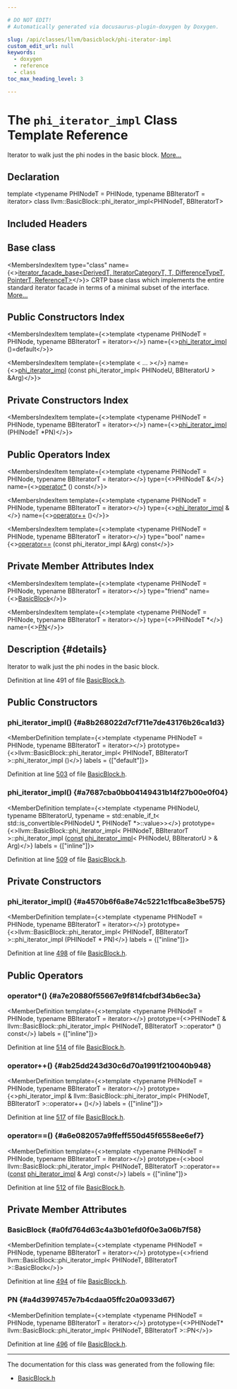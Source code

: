 ```yaml
---

# DO NOT EDIT!
# Automatically generated via docusaurus-plugin-doxygen by Doxygen.

slug: /api/classes/llvm/basicblock/phi-iterator-impl
custom_edit_url: null
keywords:
  - doxygen
  - reference
  - class
toc_max_heading_level: 3

---
```





# The `phi_iterator_impl` Class Template Reference

<DoxygenPage pluginConfig={pluginConfig}>

Iterator to walk just the phi nodes in the basic block. <a href="#details">More...</a>

## Declaration

<CodeBlock>template &lt;typename PHINodeT = PHINode, typename BBIteratorT = iterator&gt;
class llvm::BasicBlock::phi_iterator_impl&lt;PHINodeT, BBIteratorT&gt;</CodeBlock>

## Included Headers

<IncludesList>
<IncludesListItem
  filePath="llvm/IR/BasicBlock.h"
  permalink="/docs/api/files/include/include/llvm/include/llvm/ir/basicblock-h"
  isLocal="true" />
</IncludesList>

## Base class

<MembersIndex>

<MembersIndexItem
  type="class"
  name={<><a href="/docs/api/classes/llvm/iterator-facade-base">iterator&#95;facade&#95;base&lt;DerivedT, IteratorCategoryT, T, DifferenceTypeT, PointerT, ReferenceT&gt;</a></>}>
CRTP base class which implements the entire standard iterator facade in terms of a minimal subset of the interface. <a href="/docs/api/classes/llvm/iterator-facade-base/#details">More...</a>
</MembersIndexItem>

</MembersIndex>

## Public Constructors Index

<MembersIndex>

<MembersIndexItem
  template={<>template &lt;typename PHINodeT = PHINode, typename BBIteratorT = iterator&gt;</>}
  name={<><a href="#a8b268022d7cf711e7de43176b26ca1d3">phi&#95;iterator&#95;impl</a> ()=default</>}>
</MembersIndexItem>

<MembersIndexItem
  template={<>template &lt; ... &gt;</>}
  name={<><a href="#a7687cba0bb04149431b14f27b00e0f04">phi&#95;iterator&#95;impl</a> (const phi&#95;iterator&#95;impl&lt; PHINodeU, BBIteratorU &gt; &amp;Arg)</>}>
</MembersIndexItem>

</MembersIndex>

## Private Constructors Index

<MembersIndex>

<MembersIndexItem
  template={<>template &lt;typename PHINodeT = PHINode, typename BBIteratorT = iterator&gt;</>}
  name={<><a href="#a4570b6f6a8e74c5221c1fbca8e3be575">phi&#95;iterator&#95;impl</a> (PHINodeT &#42;PN)</>}>
</MembersIndexItem>

</MembersIndex>

## Public Operators Index

<MembersIndex>

<MembersIndexItem
  template={<>template &lt;typename PHINodeT = PHINode, typename BBIteratorT = iterator&gt;</>}
  type={<>PHINodeT &amp;</>}
  name={<><a href="#a7e20880f55667e9f814fcbdf34b6ec3a">operator&#42;</a> () const</>}>
</MembersIndexItem>

<MembersIndexItem
  template={<>template &lt;typename PHINodeT = PHINode, typename BBIteratorT = iterator&gt;</>}
  type={<><a href="/docs/api/classes/llvm/basicblock/phi-iterator-impl">phi&#95;iterator&#95;impl</a> &amp;</>}
  name={<><a href="#ab25dd243d30c6d70a1991f210040b948">operator++</a> ()</>}>
</MembersIndexItem>

<MembersIndexItem
  template={<>template &lt;typename PHINodeT = PHINode, typename BBIteratorT = iterator&gt;</>}
  type="bool"
  name={<><a href="#a6e082057a9ffeff550d45f6558ee6ef7">operator==</a> (const phi&#95;iterator&#95;impl &amp;Arg) const</>}>
</MembersIndexItem>

</MembersIndex>

## Private Member Attributes Index

<MembersIndex>

<MembersIndexItem
  template={<>template &lt;typename PHINodeT = PHINode, typename BBIteratorT = iterator&gt;</>}
  type="friend"
  name={<><a href="#a0fd764d63c4a3b01efd0f0e3a06b7f58">BasicBlock</a></>}>
</MembersIndexItem>

<MembersIndexItem
  template={<>template &lt;typename PHINodeT = PHINode, typename BBIteratorT = iterator&gt;</>}
  type={<>PHINodeT &#42;</>}
  name={<><a href="#a4d3997457e7b4cdaa05ffc20a0933d67">PN</a></>}>
</MembersIndexItem>

</MembersIndex>

## Description {#details}

Iterator to walk just the phi nodes in the basic block.

Definition at line 491 of file <a href="/docs/api/files/include/include/llvm/include/llvm/ir/basicblock-h">BasicBlock.h</a>.

<SectionDefinition>

## Public Constructors

### phi&#95;iterator&#95;impl() {#a8b268022d7cf711e7de43176b26ca1d3}

<MemberDefinition
  template={<>template &lt;typename PHINodeT = PHINode, typename BBIteratorT = iterator&gt;</>}
  prototype={<>llvm::BasicBlock::phi&#95;iterator&#95;impl&lt; PHINodeT, BBIteratorT &gt;::phi&#95;iterator&#95;impl ()</>}
  labels = {["default"]}>

Definition at line <a href="/docs/api/files/include/include/llvm/include/llvm/ir/basicblock-h/#l00503">503</a> of file <a href="/docs/api/files/include/include/llvm/include/llvm/ir/basicblock-h">BasicBlock.h</a>.
</MemberDefinition>

### phi&#95;iterator&#95;impl() {#a7687cba0bb04149431b14f27b00e0f04}

<MemberDefinition
  template={<>template &lt;typename PHINodeU, typename BBIteratorU, typename = std::enable&#95;if&#95;t&lt;                  std::is&#95;convertible&lt;PHINodeU &#42;, PHINodeT &#42;&gt;::value&gt;&gt;</>}
  prototype={<>llvm::BasicBlock::phi&#95;iterator&#95;impl&lt; PHINodeT, BBIteratorT &gt;::phi&#95;iterator&#95;impl (<a href="/docs/api/files/lib/lib/target/lib/target/aarch64/aarch64promoteconstant-cpp/#a90f8350fecae261c25be85d38b451bff">const</a> <a href="/docs/api/classes/llvm/basicblock/phi-iterator-impl">phi&#95;iterator&#95;impl</a>&lt; PHINodeU, BBIteratorU &gt; &amp; Arg)</>}
  labels = {["inline"]}>

Definition at line <a href="/docs/api/files/include/include/llvm/include/llvm/ir/basicblock-h/#l00509">509</a> of file <a href="/docs/api/files/include/include/llvm/include/llvm/ir/basicblock-h">BasicBlock.h</a>.
</MemberDefinition>

</SectionDefinition>

<SectionDefinition>

## Private Constructors

### phi&#95;iterator&#95;impl() {#a4570b6f6a8e74c5221c1fbca8e3be575}

<MemberDefinition
  template={<>template &lt;typename PHINodeT = PHINode, typename BBIteratorT = iterator&gt;</>}
  prototype={<>llvm::BasicBlock::phi&#95;iterator&#95;impl&lt; PHINodeT, BBIteratorT &gt;::phi&#95;iterator&#95;impl (PHINodeT &#42; PN)</>}
  labels = {["inline"]}>

Definition at line <a href="/docs/api/files/include/include/llvm/include/llvm/ir/basicblock-h/#l00498">498</a> of file <a href="/docs/api/files/include/include/llvm/include/llvm/ir/basicblock-h">BasicBlock.h</a>.
</MemberDefinition>

</SectionDefinition>

<SectionDefinition>

## Public Operators

### operator&#42;() {#a7e20880f55667e9f814fcbdf34b6ec3a}

<MemberDefinition
  template={<>template &lt;typename PHINodeT = PHINode, typename BBIteratorT = iterator&gt;</>}
  prototype={<>PHINodeT &amp; llvm::BasicBlock::phi&#95;iterator&#95;impl&lt; PHINodeT, BBIteratorT &gt;::operator&#42; () const</>}
  labels = {["inline"]}>

Definition at line <a href="/docs/api/files/include/include/llvm/include/llvm/ir/basicblock-h/#l00514">514</a> of file <a href="/docs/api/files/include/include/llvm/include/llvm/ir/basicblock-h">BasicBlock.h</a>.
</MemberDefinition>

### operator++() {#ab25dd243d30c6d70a1991f210040b948}

<MemberDefinition
  template={<>template &lt;typename PHINodeT = PHINode, typename BBIteratorT = iterator&gt;</>}
  prototype={<>phi&#95;iterator&#95;impl &amp; llvm::BasicBlock::phi&#95;iterator&#95;impl&lt; PHINodeT, BBIteratorT &gt;::operator++ ()</>}
  labels = {["inline"]}>

Definition at line <a href="/docs/api/files/include/include/llvm/include/llvm/ir/basicblock-h/#l00517">517</a> of file <a href="/docs/api/files/include/include/llvm/include/llvm/ir/basicblock-h">BasicBlock.h</a>.
</MemberDefinition>

### operator==() {#a6e082057a9ffeff550d45f6558ee6ef7}

<MemberDefinition
  template={<>template &lt;typename PHINodeT = PHINode, typename BBIteratorT = iterator&gt;</>}
  prototype={<>bool llvm::BasicBlock::phi&#95;iterator&#95;impl&lt; PHINodeT, BBIteratorT &gt;::operator== (<a href="/docs/api/files/lib/lib/target/lib/target/aarch64/aarch64promoteconstant-cpp/#a90f8350fecae261c25be85d38b451bff">const</a> <a href="/docs/api/classes/llvm/basicblock/phi-iterator-impl">phi&#95;iterator&#95;impl</a> &amp; Arg) const</>}
  labels = {["inline"]}>

Definition at line <a href="/docs/api/files/include/include/llvm/include/llvm/ir/basicblock-h/#l00512">512</a> of file <a href="/docs/api/files/include/include/llvm/include/llvm/ir/basicblock-h">BasicBlock.h</a>.
</MemberDefinition>

</SectionDefinition>

<SectionDefinition>

## Private Member Attributes

### BasicBlock {#a0fd764d63c4a3b01efd0f0e3a06b7f58}

<MemberDefinition
  template={<>template &lt;typename PHINodeT = PHINode, typename BBIteratorT = iterator&gt;</>}
  prototype={<>friend llvm::BasicBlock::phi&#95;iterator&#95;impl&lt; PHINodeT, BBIteratorT &gt;::BasicBlock</>}>

Definition at line <a href="/docs/api/files/include/include/llvm/include/llvm/ir/basicblock-h/#l00494">494</a> of file <a href="/docs/api/files/include/include/llvm/include/llvm/ir/basicblock-h">BasicBlock.h</a>.
</MemberDefinition>

### PN {#a4d3997457e7b4cdaa05ffc20a0933d67}

<MemberDefinition
  template={<>template &lt;typename PHINodeT = PHINode, typename BBIteratorT = iterator&gt;</>}
  prototype={<>PHINodeT&#42; llvm::BasicBlock::phi&#95;iterator&#95;impl&lt; PHINodeT, BBIteratorT &gt;::PN</>}>

Definition at line <a href="/docs/api/files/include/include/llvm/include/llvm/ir/basicblock-h/#l00496">496</a> of file <a href="/docs/api/files/include/include/llvm/include/llvm/ir/basicblock-h">BasicBlock.h</a>.
</MemberDefinition>

</SectionDefinition>

<hr/>

The documentation for this class was generated from the following file:

<ul>
<li><a href="/docs/api/files/include/include/llvm/include/llvm/ir/basicblock-h">BasicBlock.h</a></li>
</ul>

</DoxygenPage>
